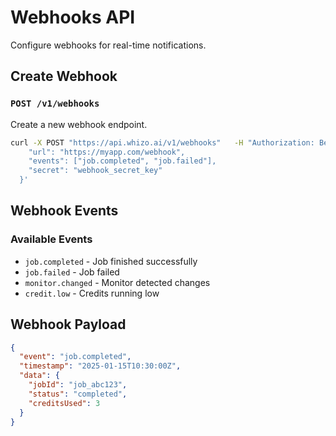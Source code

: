 # Webhooks API

Configure webhooks for real-time notifications.

## Create Webhook

### `POST /v1/webhooks`

Create a new webhook endpoint.

```bash
curl -X POST "https://api.whizo.ai/v1/webhooks"   -H "Authorization: Bearer YOUR_API_KEY"   -H "Content-Type: application/json"   -d '{
    "url": "https://myapp.com/webhook",
    "events": ["job.completed", "job.failed"],
    "secret": "webhook_secret_key"
  }'
```

## Webhook Events

### Available Events

- `job.completed` - Job finished successfully
- `job.failed` - Job failed
- `monitor.changed` - Monitor detected changes
- `credit.low` - Credits running low

## Webhook Payload

```json
{
  "event": "job.completed",
  "timestamp": "2025-01-15T10:30:00Z",
  "data": {
    "jobId": "job_abc123",
    "status": "completed",
    "creditsUsed": 3
  }
}
```
